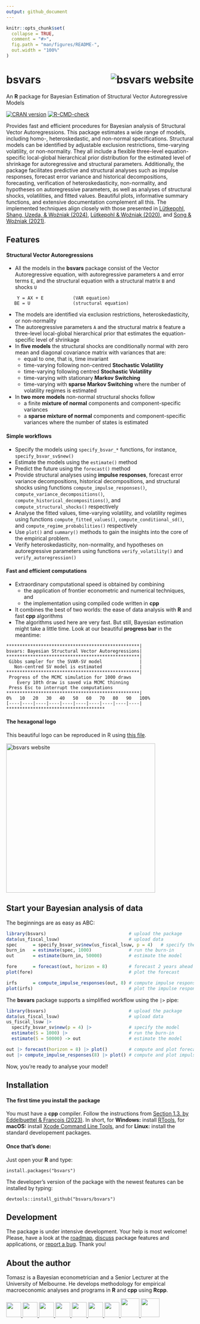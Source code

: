 ```yaml
---
output: github_document
---
```


<!-- README.md is generated from README.Rmd. Please edit that file -->

```r
knitr::opts_chunk$set(
  collapse = TRUE,
  comment = "#>",
  fig.path = "man/figures/README-",
  out.width = "100%"
)
```

# bsvars <img src="man/figures/logo.svg" align="right" padding-left="3px" alt="bsvars website" />

An **R** package for Bayesian Estimation of Structural Vector Autoregressive Models

<!-- badges: start -->
[![CRAN version](http://www.r-pkg.org/badges/version/bsvars)](https://CRAN.R-project.org/package=bsvars)
[![R-CMD-check](https://github.com/bsvars/bsvars/actions/workflows/R-CMD-check.yaml/badge.svg)](https://github.com/bsvars/bsvars/actions/workflows/R-CMD-check.yaml)
<!-- badges: end -->

Provides fast and efficient procedures for Bayesian analysis of Structural Vector Autoregressions. This package estimates a wide range of models, including homo-, heteroskedastic, and non-normal specifications. Structural models can be identified by adjustable exclusion restrictions, time-varying volatility, or non-normality. They all include a flexible three-level equation-specific local-global hierarchical prior distribution for the estimated level of shrinkage for autoregressive and structural parameters. Additionally, the package facilitates predictive and structural analyses such as impulse responses, forecast error variance and historical decompositions, forecasting, verification of heteroskedasticity, non-normality, and hypotheses on autoregressive parameters, as well as analyses of structural shocks, volatilities, and fitted values. Beautiful plots, informative summary functions, and extensive documentation complement all this. The implemented techniques align closely with those presented in [Lütkepohl, Shang, Uzeda, & Woźniak (2024)](https://doi.org/10.48550/arXiv.2404.11057), [Lütkepohl & Woźniak (2020)](http://doi.org/10.1016/j.jedc.2020.103862), and [Song & Woźniak (2021)](https://doi.org/10.1093/acrefore/9780190625979.013.174).

## Features

#### Structural Vector Autoregressions

- All the models in the **bsvars** package consist of the Vector Autoregressive equation, with autoregressive parameters `A` and error terms `E`, and the structural equation with a structural matrix `B` and shocks `U`
```
    Y = AX + E           (VAR equation)
   BE = U                (structural equation)
```
- The models are identified via exclusion restrictions, heteroskedasticity, or non-normality
- The autoregressive parameters `A` and the structural matrix `B` feature a three-level local-global hierarchical prior that estimates the equation-specific level of shrinkage
- In **five models** the structural shocks are conditionally normal with zero mean and diagonal covariance matrix with variances that are:
  - equal to one, that is, time invariant
  - time-varying following non-centred **Stochastic Volatility**
  - time-varying following centred **Stochastic Volatility**
  - time-varying with stationary **Markov Switching**
  - time-varying with **sparse Markov Switching** where the number of volatility regimes is estimated
- In **two more models** non-normal structural shocks follow
  - a finite **mixture of normal** components and component-specific variances
  - a **sparse mixture of normal** components and component-specific variances where the number of states is estimated
  
#### Simple workflows

- Specify the models using `specify_bsvar_*` functions, for instance, `specify_bsvar_sv$new()`
- Estimate the models using the `estimate()` method
- Predict the future using the `forecast()` method
- Provide structural analyses using **impulse responses**, forecast error variance decompositions, historical decompositions, and structural shocks using functions `compute_impulse_responses()`, `compute_variance_decompositions()`, `compute_historical_decompositions()`, and `compute_structural_shocks()` respectively
- Analyse the fitted values, time-varying volatility, and volatility regimes using functions `compute_fitted_values()`, `compute_conditional_sd()`, and `compute_regime_probabilities()` respectively
- Use `plot()` and `summary()` methods to gain the insights into the core of the empirical problem.
- Verify heteroskedasticity, non-normality, and hypotheses on autoregressive parameters using functions `verify_volatility()` and `verify_autoregression()`

#### Fast and efficient computations

- Extraordinary computational speed is obtained by combining
  - the application of frontier econometric and numerical techniques, and
  - the implementation using compiled code written in **cpp**
- It combines the best of two worlds: the ease of data analysis with **R** and fast **cpp** algorithms
- The algorithms used here are very fast. But still, Bayesian estimation might take a little time. Look at our beautiful **progress bar** in the meantime:
```
**************************************************|
bsvars: Bayesian Structural Vector Autoregressions|
**************************************************|
 Gibbs sampler for the SVAR-SV model              |
   Non-centred SV model is estimated              |
**************************************************|
 Progress of the MCMC simulation for 1000 draws
    Every 10th draw is saved via MCMC thinning
 Press Esc to interrupt the computations
**************************************************|
0%   10   20   30   40   50   60   70   80   90   100%
[----|----|----|----|----|----|----|----|----|----|
*************************************
```

#### The hexagonal logo

This beautiful logo can be reproduced in R using [this file](https://github.com/bsvars/bsvars/blob/master/inst/varia/bsvars_logo.R).

<p></p>
<a href="https://bsvars.github.io/bsvars/"><img src="man/figures/logo.png" height="400" alt="bsvars website" /></a>
<p></p>

## Start your Bayesian analysis of data

The beginnings are as easy as ABC:
```r
library(bsvars)                               # upload the package
data(us_fiscal_lsuw)                          # upload data
spec      = specify_bsvar_sv$new(us_fiscal_lsuw, p = 4)   # specify the model
burn_in   = estimate(spec, 1000)              # run the burn-in
out       = estimate(burn_in, 50000)          # estimate the model

fore      = forecast(out, horizon = 8)        # forecast 2 years ahead
plot(fore)                                    # plot the forecast

irfs      = compute_impulse_responses(out, 8) # compute impulse responses  
plot(irfs)                                    # plot the impulse responses
```
The **bsvars** package supports a simplified workflow using the `|>` pipe:
```r
library(bsvars)                               # upload the package
data(us_fiscal_lsuw)                          # upload data
us_fiscal_lsuw |>
  specify_bsvar_sv$new(p = 4) |>              # specify the model
  estimate(S = 1000) |>                       # run the burn-in
  estimate(S = 50000) -> out                  # estimate the model

out |> forecast(horizon = 8) |> plot()        # compute and plot forecasts
out |> compute_impulse_responses(8) |> plot() # compute and plot impulse responses
```
Now, you're ready to analyse your model!


## Installation

#### The first time you install the package

You must have a **cpp** compiler. Follow the instructions from [Section 1.3. by Eddelbuettel & François (2023)](https://cran.r-project.org/package=Rcpp/vignettes/Rcpp-FAQ.pdf). In short, for **Windows:** install [RTools](https://CRAN.R-project.org/bin/windows/Rtools/), for **macOS:** install [Xcode Command Line Tools](https://www.freecodecamp.org/news/install-xcode-command-line-tools/), and for **Linux:** install the standard developement packages.

#### Once that's done:

Just open your **R** and type:
```
install.packages("bsvars")
```
The developer's version of the package with the newest features can be installed by typing:
```
devtools::install_github("bsvars/bsvars")
```

## Development

The package is under intensive development. Your help is most welcome! Please, have a look at the [roadmap](https://github.com/bsvars/bsvars/milestones), [discuss](https://github.com/bsvars/bsvars/discussions) package features and applications, or [report a bug](https://github.com/bsvars/bsvars/issues). Thank you!

## About the author

Tomasz is a Bayesian econometrician and a Senior Lecturer at the University of Melbourne. He develops methodology for empirical macroeconomic analyses and programs in **R** and **cpp** using **Rcpp**.

<a href="mailto:twozniak@unimelb.edu.au"> <img src="https://raw.githubusercontent.com/FortAwesome/Font-Awesome/6.x/svgs/solid/envelope.svg" width="40" height="40"/> </a> 
<a href="https://github.com/donotdespair"> <img src="https://raw.githubusercontent.com/FortAwesome/Font-Awesome/6.x/svgs/brands/github.svg" width="40" height="40"/> </a> 
<a href="https://gitlab.com/tomaszwozniak"> <img src="https://raw.githubusercontent.com/FortAwesome/Font-Awesome/6.x/svgs/brands/gitlab.svg" width="40" height="40"/> </a> 
<a href="https://orcid.org/0000-0003-2212-2378"> <img src="https://raw.githubusercontent.com/FortAwesome/Font-Awesome/6.x/svgs/brands/orcid.svg" width="40" height="40"/> </a> 
<a href="http://scholar.google.com/citations?user=2uWpFrYAAAAJ&hl"> <img src="https://raw.githubusercontent.com/FortAwesome/Font-Awesome/6.x/svgs/brands/google.svg" width="40" height="40"/> </a> 
<a href="https://arxiv.org/a/wozniak_t_1"> <img src="https://raw.githubusercontent.com/FortAwesome/Font-Awesome/6.x/svgs/solid/circle-xmark.svg" width="40" height="40"/> </a> 
<a href="www.linkedin.com/in/tomaszwwozniak"> <img src="https://raw.githubusercontent.com/FortAwesome/Font-Awesome/6.x/svgs/brands/linkedin.svg" width="40" height="40"/> </a>
<a href="https://fosstodon.org/@tomaszwozniak"> <img src="https://raw.githubusercontent.com/FortAwesome/Font-Awesome/6.x/svgs/brands/mastodon.svg" width="50" height="50"/> </a>
<a href="https://bsky.app/profile/tomaszwozniak.bsky.social"> <img src="https://raw.githubusercontent.com/FortAwesome/Font-Awesome/6.x/svgs/solid/cloud.svg" width="50" height="50"/> </a>
